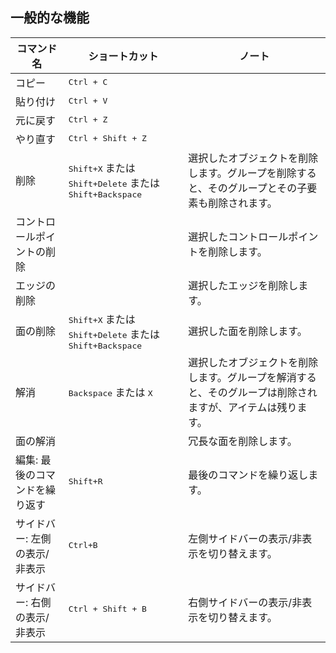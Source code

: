 ## 一般的な機能

| コマンド名                | ショートカット                                    | ノート                                                                           |
| ------------------------- | ----------------------------------------------- | -------------------------------------------------------------------------------- |
| コピー                    | <kbd>Ctrl + C</kbd>                             |                                                                                  |
| 貼り付け                  | <kbd>Ctrl + V</kbd>                             |                                                                                  |
| 元に戻す                  | <kbd>Ctrl + Z</kbd>                             |                                                                                  |
| やり直す                  | <kbd>Ctrl + Shift + Z</kbd>                     |                                                                                  |
| 削除                      | <kbd>Shift+X</kbd> または <kbd>Shift+Delete</kbd> または <kbd>Shift+Backspace</kbd> | 選択したオブジェクトを削除します。グループを削除すると、そのグループとその子要素も削除されます。 |
| コントロールポイントの削除 |                                                 | 選択したコントロールポイントを削除します。                                         |
| エッジの削除               |                                                 | 選択したエッジを削除します。                                                      |
| 面の削除                  | <kbd>Shift+X</kbd> または <kbd>Shift+Delete</kbd> または <kbd>Shift+Backspace</kbd> | 選択した面を削除します。                                                           |
| 解消                      | <kbd>Backspace</kbd> または <kbd>X</kbd>        | 選択したオブジェクトを削除します。グループを解消すると、そのグループは削除されますが、アイテムは残ります。 |
| 面の解消                  |                                                 | 冗長な面を削除します。                                                            |
| 編集: 最後のコマンドを繰り返す | <kbd>Shift+R</kbd>                            | 最後のコマンドを繰り返します。                                                     |
| サイドバー: 左側の表示/非表示 | <kbd>Ctrl+B</kbd>                             | 左側サイドバーの表示/非表示を切り替えます。                                        |
| サイドバー: 右側の表示/非表示 | <kbd>Ctrl + Shift + B</kbd>                   | 右側サイドバーの表示/非表示を切り替えます。                                        |

